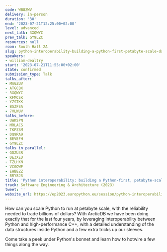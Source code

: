 ```yaml
---
code: WB8ZWV
delivery: in-person
duration: '30'
end: '2023-07-21T12:25:00+02:00'
level: advanced
next_talk: 3XQWYC
prev_talk: GY9LZC
resources: null
room: South Hall 2A
slug: python-interoperability-building-a-python-first-petabyte-scale-database
speakers:
- william-dealtry
start: '2023-07-21T11:55:00+02:00'
state: confirmed
submission_type: Talk
talks_after:
- MAGZUV
- ATGCBX
- 3XQWYC
- KFMCSK
- YZSTKK
- BSZFSA
- 7VLWUV
talks_before:
- UWKSPN
- MRLACS
- TKPZSM
- DQ9RA9
- BEVEFH
- GY9LZC
talks_in_parallel:
- GDZU3R
- DE3XED
- TZLHXN
- VCGQWF
- EWBEZZ
- BRY8JS
title: 'Python interoperability: building a Python-first, petabyte-scale database'
track: Software Engineering & Architecture (2023)
tweet: ''
website_url: https://ep2023.europython.eu/session/python-interoperability-building-a-python-first-petabyte-scale-database
---
```


How can you scale Python to run at petabyte scale, with the reliability needed to trade billions of dollars? With ArcticDB we have been doing exactly that for the last four years, by leveraging interoperability between Python and high-performance C++, with a detailed understanding of the data structures inside Python and a few extra tricks up our sleeves.

Come take a peek under Python's bonnet and learn how to hotwire a few things along the way.
